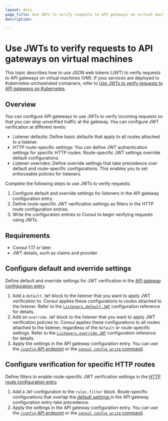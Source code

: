 ```yaml
---
layout: docs
page_title: Use JWTs to verify requests to API gateways on virtual machines
description: 

---
```


# Use JWTs to verify requests to API gateways on virtual machines

This topic describes how to use JSON web tokens (JWT) to verify requests to API gateways on virtual machines (VM). If your services are deployed to Kubernetes-orchestrated containers, refer to [Use JWTs to verify requests to API gateways on Kubernetes]().

## Overview
 
You can configure API gateways to use JWTs to verify incoming requests so that you can stop unverified traffic at the gateway. You can configure JWT verification at different levels:

- Listener defaults: Define basic defaults that apply to all routes attached to a listener.
- HTTP route-specific settings: You can define JWT authentication settings for specific HTTP routes. Route-specific JWT settings override default configurations. 
- Listener overrides: Define override settings that take precedence over default and route-specific configurations. This enables you to set enforceable policies for listeners.

Complete the following steps to use JWTs to verify requests:

1. Configure default and override settings for listeners in the API gateway configuration entry. 
1. Define route-specific JWT verification settings as filters in the HTTP route configuration entries. 
1. Write the configuration entries to Consul to begin verifying requests using JWTs.

## Requirements

- Consul 1.17 or later
- JWT details, such as claims and provider

## Configure default and override settings

Define default and override settings for JWT verification in the [API gateway configuration entry](/consul/docs/connect/gateways/api-gateway/configuration/api-gateway). 

1. Add a `default.JWT` block to the listener that you want to apply JWT verification to. Consul applies these configurations to routes attached to the listener. Refer to the [`Listeners.default.JWT`](/consul/docs/connect/config-entries/api-gateway#listeners-default-jwt) configuration reference for details. 
1. Add an `override.JWT` block to the listener that you want to apply JWT verification policies to. Consul applies these configurations to all routes attached to the listener, regardless of the `default` or route-specific settings. Refer to the [`Listeners.override.JWT`](/consul/docs/connect/config-entries/api-gateway#listeners-override-jwt) configuration reference for details. 
1. Apply the settings in the API gateway configuration entry. You can use the [`/config` API endpoint](/consul/api-docs/config#apply-configuration) or the [`consul config write` command](/consul/commands/config/write). 

## Configure verification for specific HTTP routes

Define filters to enable route-specific JWT verification settings in the [HTTP route configuration entry](/consul/docs/connect/config-entries/http-route). 

1. Add a `JWT` configuration to the `rules.filter` block. Route-specific configurations that overlap the [default settings ](/consul/docs/connect/config-entries/api-gateway#listeners-default-jwt) in the API gateway configuration entry take precedence. 
1. Apply the settings in the API gateway configuration entry. You can use the [`/config` API endpoint](/consul/api-docs/config#apply-configuration) or the [`consul config write` command](/consul/commands/config/write). 
